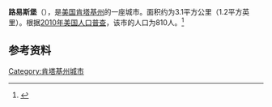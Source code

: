 {{Infobox City 
|chinese_name = 路易斯堡
|official_name = Lewisburg
|image_flag = 
|image_seal = 
|image_skyline = 
|image_map = KYMap-doton-Lewisburg.PNG
|map_caption =
|subdivision_type = [[國家|國家]]
|subdivision_name = {{USA}}
|leader_title = 
|leader_name = 
|subdivision_type1 = [[美國行政區劃|州]]
|subdivision_name1 = [[肯塔基州|肯塔基州]]
|subdivision_type2 = [[肯塔基州行政区划|县]]
|subdivision_name2 = Logan
|found_date = 
|area_total = 3.1
|area_land = 
|area_water = 
|population_as_of = 2010
|population_total = 810
|population_density = 
|timezone = 
|utc_offset = 
|timezone_DST = 
|utc_offset_DST = 
}}

'''路易斯堡'''（{{lang-en|Lewisburg}}），是[[美国|美国]][[肯塔基州|肯塔基州]]的一座城市。面积约为3.1平方公里（1.2平方英里）。根据[[2010年美国人口普查|2010年美国人口普查]]，该市的人口为810人。<ref name=census>{{cite web |url = http://www.census.gov/prod/www/abs/decennial/ |title = Census of Population and Housing |publisher = U.S. Census Bureau |accessdate = November 18, 2011 |archive-url = https://web.archive.org/web/20060208103743/http://www.census.gov/prod/www/abs/decennial/ |archive-date = 2006-02-08 |dead-url = yes }}</ref>

== 参考资料 ==
{{reflist}}

[[Category:肯塔基州城市|Category:肯塔基州城市]]


{{Kentucky-stub}}